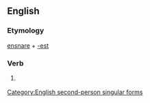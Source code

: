 ==English==

===Etymology===
[[ensnare]] + [[-est]]

===Verb===
{{infl|en|verb form}}

# {{archaic}} {{form of|Second-person singular simple present form|ensnare}}

[[Category:English second-person singular forms]]